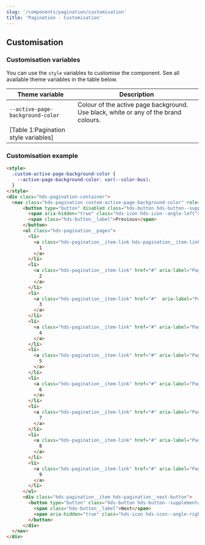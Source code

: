 ```yaml
---
slug: '/components/pagination/customisation'
title: 'Pagination - Customisation'
---
```




## Customisation

### Customisation variables
You can use the `style` variables to customise the component. See all available theme variables in the table below.

| Theme variable                     | Description                                                                         |
| ---------------------------------- | ----------------------------------------------------------------------------------- |
| `--active-page-background-color`   | Colour of the active page background. Use black, white or any of the brand colours. |
[Table 1:Pagination style variables]|

### Customisation example
<Playground>


```html
<style>
  .custom-active-page-background-color {
    --active-page-background-color: var(--color-bus);
  }
</style>
<div class="hds-pagination-container">
  <nav class="hds-pagination custom-active-page-background-color" role="navigation" aria-label="Pagination" data-next="Next">
      <button type="button" disabled class="hds-button hds-button--supplementary hds-button--theme-black hds-pagination__button-prev">
        <span aria-hidden="true" class="hds-icon hds-icon--angle-left"></span>
        <span class="hds-button__label">Previous</span>
      </button>
      <ul class="hds-pagination__pages">
        <li>
          <a class="hds-pagination__item-link hds-pagination__item-link--active" href="#" title="Current page" aria-label="Page 1" aria-current="page">
            1
          </a>
        </li>
        <li>
          <a class="hds-pagination__item-link" href="#" aria-label="Page 2" title="Go to page 2">
            2
          </a>
        </li>
        <li>
          <a class="hds-pagination__item-link" href="#"  aria-label="Page 3" title="Go to page 3">
            3
          </a>
        </li>
        <li>
          <a class="hds-pagination__item-link" href="#" aria-label="Page 4" title="Go to page 4">
            4
          </a>
        </li>
        <li>
          <a class="hds-pagination__item-link" href="#" aria-label="Page 5" title="Go to page 5">
            5
          </a>
        </li>
        <li>
          <a class="hds-pagination__item-link" href="#" aria-label="Page 6" title="Go to page 6">
            6
          </a>
        </li>
        <li>
          <a class="hds-pagination__item-link" href="#" aria-label="Page 7" title="Go to page 7">
            7
          </a>
        </li>
        <li>
          <a class="hds-pagination__item-link" href="#" aria-label="Page 8" title="Go to page 8">
            8
          </a>
        </li>
        <li>
          <a class="hds-pagination__item-link" href="#" aria-label="Page 9" title="Go to page 9">
            9
          </a>
        </li>
      </ul>
      <div class="hds-pagination__item hds-pagination__next-button">
        <button type="button" class="hds-button hds-button--supplementary hds-button--theme-black hds-pagination__button-next">
          <span class="hds-button__label">Next</span>
          <span aria-hidden="true" class="hds-icon hds-icon--angle-right"></span>
        </button>
      </div>
  </nav>
</div>
```


</Playground>

